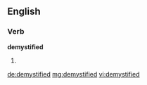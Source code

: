 ==English==

===Verb===
'''demystified'''

# {{past of|[[demystify]]}}

[[de:demystified]]
[[mg:demystified]]
[[vi:demystified]]